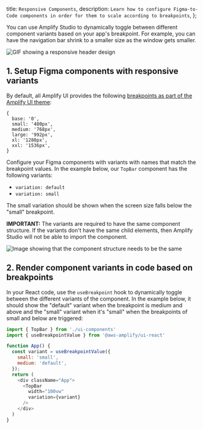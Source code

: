   title: `Responsive Components`,
  description: `Learn how to configure Figma-to-Code components in order for them to scale according to breakpoints`,
};

You can use Amplify Studio to dynamically toggle between different component variants based on your app's breakpoint. For example, you can have the navigation bar shrink to a smaller size as the window gets smaller.

![GIF showing a responsive header design](/images/studio/responsive/responsive-header.gif)

## 1. Setup Figma components with responsive variants

By default, all Amplify UI provides the following [breakpoints as part of the Amplify UI theme](https://ui.docs.amplify.aws/theming/responsive#breakpoints):

```
{
  base: '0',
  small: '480px',
  medium: '768px',
  large: '992px',
  xl: '1280px',
  xxl: '1536px',
}
```

Configure your Figma components with variants with names that match the breakpoint values. In the example below, our `TopBar` component has the following variants:
- `variation: default`
- `variation: small`

The small variation should be shown when the screen size falls below the "small" breakpoint.

<Callout warning>

**IMPORTANT:** The variants are required to have the same component structure. If the variants don't have the same child elements, then Amplify Studio will not be able to import the component.

![Image showing that the component structure needs to be the same](/images/studio/responsive/component-structure.png)

</Callout>

## 2. Render component variants in code based on breakpoints

In your React code, use the `useBreakpoint` hook to dynamically toggle between the different variants of the component. In the example below, it should show the "default" variant when the breakpoint is medium and above and the "small" variant when it's "small" when the breakpoints of small and below are triggered:

```js
import { TopBar } from './ui-components'
import { useBreakpointValue } from '@aws-amplify/ui-react'

function App() {
  const variant = useBreakpointValue({
    small: 'small',
    medium: 'default',
  });
  return (
    <div className="App">
      <TopBar
        width="100vw"
        variation={variant}
      />
    </div>
  )
}